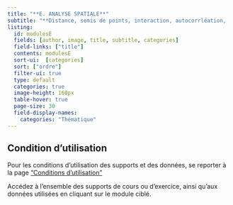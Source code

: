 ```yaml
---
title: "**E. ANALYSE SPATIALE**"
subtitle: "**Distance, semis de points, interaction, autocorrléation, ...**"
listing:
  id: modulesE
  fields: [author, image, title, subtitle, categories]
  field-links: ["title"]
  contents: modulesE
  sort-ui:  [categories]
  sort: ["ordre"]
  filter-ui: true
  type: default
  categories: true
  image-height: 160px
  table-hover: true
  page-size: 30
  field-display-names:
    categories: "Thématique"
---
```


::: callout-important
## Condition d'utilisation

Pour les conditions d'utilisation des supports et des données, se reporter à la page ["Conditions d'utilisation"](conditions.qmd)
:::

Accédez à l'ensemble des supports de cours ou d'exercice, ainsi qu'aux données utilisées en cliquant sur le module ciblé.

::: {#modulesE}
:::

